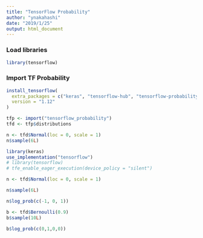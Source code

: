 ```yaml
---
title: "TensorFlow Probability"
author: "ynakahashi"
date: "2019/1/25"
output: html_document
---
```


### Load libraries
```r
library(tensorflow)
```

### Import TF Probability
```r
install_tensorflow(
  extra_packages = c("keras", "tensorflow-hub", "tensorflow-probability"),
  version = "1.12"
)
```

```r
tfp <- import("tensorflow_probability")
tfd <- tfp$distributions
```

```r
n <- tfd$Normal(loc = 0, scale = 1)
n$sample(6L)
```

```r
library(keras)
use_implementation("tensorflow")
# library(tensorflow)
# tfe_enable_eager_execution(device_policy = "silent")
```

```r
n <- tfd$Normal(loc = 0, scale = 1)
```

```r
n$sample(6L)
```

```r
n$log_prob(c(-1, 0, 1))
```

```r
b <- tfd$Bernoulli(0.9)
b$sample(10L)
```

```r
b$log_prob(c(0,1,0,0))
```


```r

```

